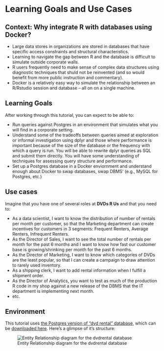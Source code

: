 # Learning Goals and Use Cases

## Context: Why integrate R with databases using Docker?

* Large data stores in organizations are stored in databases that have specific access constraints and  structural characteristics.
* Learning to navigate the gap between R and the database is difficult to simulate outside corporate walls.
* R users frequently need to make sense of complex data structures using diagnostic techniques that shuld not be reinvented (and so would benefit from more public instruction and  commentary).
* Docker is a relatively easy way to simulate the relationship between an R/Rstudio session and database -- all on on a single machine.

## Learning Goals

After working through this tutorial, you can expect to be able to:

* Run queries against Postgres in an environment that simulates what you will find in a corporate setting.
* Understand some of the tradeoffs between queries aimed at exploration or informal investigation using dplyr and those where performance is important because of the size of the database or the frequency with which a query is run. You will be able to rewrite dplyr queries as SQL and submit them directly. You will have some understanding of techniques for assessing query structure and performance.
* Set up a Postgres database in a Docker enviornment and understand enough about Docker to swap databases, swap DBMS' (e.g., MySQL for Postgres, etc.)

## Use cases 

Imagine that you have one of several roles at **DVDs R Us** and that you need to:

* As a data scientist, I want to know the distribution of number of rentals per month per customer, so that the Marketing department can create incentives for customers in 3 segments: Frequent Renters, Average Renters, Infrequent Renters.
* As the Director of Sales, I want to see the total number of rentals per month for the past 6 months and I want to know how fast our customer base is growing/shrinking per month for the past 6 months.
* As the Director of Marketing, I want to know which categories of DVDs are the least popular, so that I can create a campaign to draw attention to rarely used inventory.
* As a shipping clerk, I want to add rental information when I fulfill a shipment order.
* As the Director of Analytics, you want to test as much of the production R code in my shop against a new release of the DBMS that the IT department is implementing next month.
* etc.

## Environment

This tutorial uses [the Postgres version of "dvd rental" database](http://www.postgresqltutorial.com/postgresql-sample-database/), which can be  [downloaded here](http://www.postgresqltutorial.com/wp-content/uploads/2017/10/dvdrental.zip).  Here's a glimpse of it's structure:
    
![Entity Relationship diagram for the dvdrental database](./screenshots/dvdrental-er-diagram.png)
